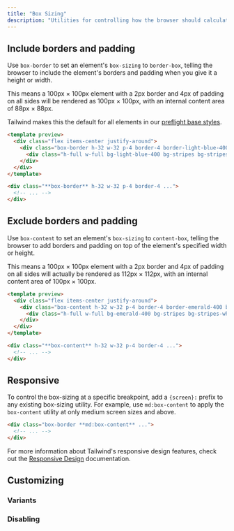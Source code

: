 ```yaml
---
title: "Box Sizing"
description: "Utilities for controlling how the browser should calculate an element's total size."
---
```




## Include borders and padding

Use `box-border` to set an element's `box-sizing` to `border-box`, telling the browser to include the element's borders and padding when you give it a height or width.

This means a 100px &times; 100px element with a 2px border and 4px of padding on all sides will be rendered as 100px &times; 100px, with an internal content area of 88px &times; 88px.

Tailwind makes this the default for all elements in our [preflight base styles](/docs/preflight).

```html lightBlue
<template preview>
  <div class="flex items-center justify-around">
    <div class="box-border h-32 w-32 p-4 border-4 border-light-blue-400 bg-light-blue-200 rounded-md">
      <div class="h-full w-full bg-light-blue-400 bg-stripes bg-stripes-white"></div>
    </div>
  </div>
</template>

<div class="**box-border** h-32 w-32 p-4 border-4 ...">
  <!-- ... -->
</div>
```

## Exclude borders and padding

Use `box-content` to set an element's `box-sizing` to `content-box`, telling the browser to add borders and padding on top of the element's specified width or height.

This means a 100px &times; 100px element with a 2px border and 4px of padding on all sides will actually be rendered as 112px &times; 112px, with an internal content area of 100px &times; 100px.

```html emerald
<template preview>
  <div class="flex items-center justify-around">
    <div class="box-content h-32 w-32 p-4 border-4 border-emerald-400 bg-emerald-200 rounded-md">
      <div class="h-full w-full bg-emerald-400 bg-stripes bg-stripes-white"></div>
    </div>
  </div>
</template>

<div class="**box-content** h-32 w-32 p-4 border-4 ...">
  <!-- ... -->
</div>
```

## Responsive

To control the box-sizing at a specific breakpoint, add a `{screen}:` prefix to any existing box-sizing utility. For example, use `md:box-content` to apply the `box-content` utility at only medium screen sizes and above.

```html
<div class="box-border **md:box-content** ...">
  <!-- ... -->
</div>
```

For more information about Tailwind's responsive design features, check out the [Responsive Design](/docs/responsive-design) documentation.

## Customizing

### Variants

<Variants plugin="boxSizing" name="box-sizing" />

### Disabling

<Disabling plugin="boxSizing" name="box-sizing" />
